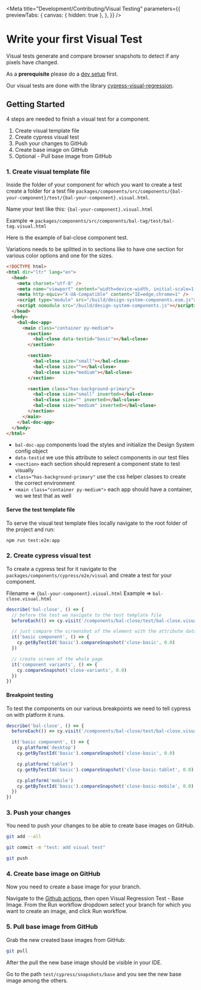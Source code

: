 
<Meta
  title="Development/Contributing/Visual Testing"
  parameters={{
    previewTabs: {
      canvas: { hidden: true },
    },
  }}
/>

# Write your first Visual Test

Visual tests generate and compare browser snapshots to detect if any pixels have changed.

As a **prerequisite** please do a [dev setup](?path=/docs/development-contributing-dev-setup--page) first.

Our visual tests are done with the library [cypress-visual-regression](https://www.npmjs.com/package/cypress-visual-regression).

## Getting Started

4 steps are needed to finish a visual test for a component.

1. Create visual template file
2. Create cypress visual test
3. Push your changes to GitHub
4. Create base image on GitHub
5. Optional - Pull base image from GitHub

### 1. Create visual template file

Inside the folder of your component for which you want to create a test create a folder for a test file `packages/components/src/components/{bal-your-component}/test/{bal-your-component}.visual.html`.

Name your test like this: `{bal-your-component}.visual.html`

Example => `packages/components/src/components/bal-tag/test/bal-tag.visual.html`

Here is the example of bal-close component test.

Variations needs to be splitted in to sections like to have one section for various color options and one for the sizes.

```html
<!DOCTYPE html>
<html dir="ltr" lang="en">
  <head>
    <meta charset="utf-8" />
    <meta name="viewport" content="width=device-width, initial-scale=1.0, minimum-scale=1.0, maximum-scale=5.0" />
    <meta http-equiv="X-UA-Compatible" content="IE=edge,chrome=1" />
    <script type="module" src="/build/design-system-components.esm.js"></script>
    <script nomodule src="/build/design-system-components.js"></script>
  </head>
  <body>
    <bal-doc-app>
      <main class="container py-medium">
        <section>
          <bal-close data-testid="basic"></bal-close>
        </section>

        <section>
          <bal-close size="small"></bal-close>
          <bal-close size=""></bal-close>
          <bal-close size="medium"></bal-close>
        </section>

        <section class="has-background-primary">
          <bal-close size="small" inverted></bal-close>
          <bal-close size="" inverted></bal-close>
          <bal-close size="medium" inverted></bal-close>
        </section>
      </main>
    </bal-doc-app>
  </body>
</html>
```

- `bal-doc-app` components load the styles and initialize the Design System config object
- `data-testid` we use this attribute to select components in our test files
- `<section>` each section should represent a component state to test visually
- `class="has-background-primary"` use the css helper classes to create the correct environment
- `<main class="container py-medium">` each app should have a container, wo we test that as well

#### Serve the test template file

To serve the visual test template files locally navigate to the root folder of the project and run:

```bash
npm run test:e2e:app
```

### 2. Create cypress visual test

To create a cypress test for it navigate to the `packages/components/cypress/e2e/visual` and create a test for your component.

Filename => `{bal-your-component}.visual.html`
Example => `bal-close.visual.html`

```typescript
describe('bal-close', () => {
  // before the test we navigate to the test template file
  beforeEach(() => cy.visit('/components/bal-close/test/bal-close.visual.html').waitForDesignSystem())

  // just compare the screenshot of the element with the attribute data-testid="basic"
  it('basic component', () => {
    cy.getByTestId('basic').compareSnapshot('close-basic', 0.0)
  })

  // create screen of the whole page
  it('component variants', () => {
    cy.compareSnapshot('close-variants', 0.0)
  })
})
```

#### Breakpoint testing

To test the components on our various breakpoints we need to tell cypress on with platform it runs.

```typescript
describe('bal-close', () => {
  beforeEach(() => cy.visit('/components/bal-close/test/bal-close.visual.html').waitForDesignSystem())

  it('basic component', () => {
    cy.platform('desktop')
    cy.getByTestId('basic').compareSnapshot('close-basic', 0.0)

    cy.platform('tablet')
    cy.getByTestId('basic').compareSnapshot('close-basic-tablet', 0.0)

    cy.platform('mobile')
    cy.getByTestId('basic').compareSnapshot('close-basic-mobile', 0.0)
  })
})
```

### 3. Push your changes

You need to push your changes to be able to create base images on GitHub.

```bash
git add --all
```

```bash
git commit -m "test: add visual test"
```

```bash
git push
```

### 4. Create base image on GitHub

Now you need to create a base image for your branch.

Navigate to the [Github actions](https://github.com/baloise/design-system/actions), then open Visual Regression Test - Base Image.
From the Run workflow dropdown select your branch for which you want to create an image, and click Run workflow.

### 5. Pull base image from GitHub

Grab the new created base images from GitHub:

```bash
git pull
```

After the pull the new base image should be visible in your IDE.

Go to the path `test/cypress/snapshots/base` and you see the new base image among the others.

<bal-doc-github link="/stories/development/contributing/04-visual-testing.stories.mdx"></bal-doc-github>
